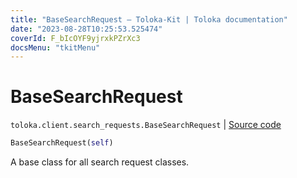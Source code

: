 ```yaml
---
title: "BaseSearchRequest — Toloka-Kit | Toloka documentation"
date: "2023-08-28T10:25:53.525474"
coverId: F_bIcOYF9yjrxkPZrXc3
docsMenu: "tkitMenu"
---
```


# BaseSearchRequest

`toloka.client.search_requests.BaseSearchRequest` | [Source code](https://github.com/Toloka/toloka-kit/blob/v1.2.1/src/client/search_requests.py#L170)

```python
BaseSearchRequest(self)
```

A base class for all search request classes.